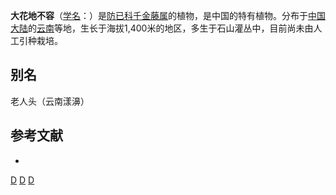 {{Speciesbox 
| taxon = Stephania macrantha
| authority = Lo et M. Yang
}}
'''大花地不容'''（[[学名|学名]]：{{lang|la|''Stephania macrantha''}}）是[[防已科|防已科]][[千金藤属|千金藤属]]的植物，是中国的特有植物。分布于[[中国大陆|中国大陆]]的[[云南|云南]]等地，生长于海拔1,400米的地区，多生于石山灌丛中，目前尚未由人工引种栽培。

== 别名 ==
老人头（云南漾濞）

== 参考文献 ==
<div class="references-small">
* {{cite web| url =http://www.bioinfo.cn/db05/KmzwSpecies.php?action=view&id=13514| title =大花地不容| work =《中国高等植物数据库全库》| publisher =中国科学院微生物研究所| author =昆明植物研究所| accessdate =2009-02-24| deadurl =yes| archiveurl =https://web.archive.org/web/20160305055548/http://www.bioinfo.cn/db05/KmzwSpecies.php?action=view&id=13514| archivedate =2016-03-05}}
</div>
{{Taxonbar|from=Q15227781}}

[[Category:千金藤属|D]]
[[Category:中國特有植物|D]]
[[Category:云南植物|D]]